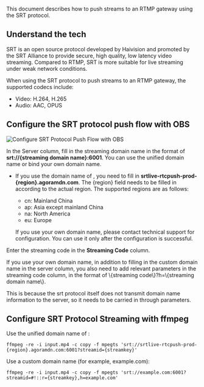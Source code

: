 
This document describes how to push streams to an RTMP gateway using the SRT protocol.

## Understand the tech

SRT is an open source protocol developed by Haivision and promoted by the SRT Alliance to provide secure, high quality, low latency video streaming. Compared to RTMP, SRT is more suitable for live streaming under weak network conditions.

When using the SRT protocol to push streams to an RTMP gateway, the supported codecs include:

- Video: H.264, H.265 
- Audio: AAC, OPUS

## Configure the SRT protocol push flow with OBS

![Configure SRT Protocol Push Flow with OBS](/images/media-gateway/config-srt-protocol-push-flow-with-obs.png)

In the Server column, fill in the streaming domain name in the format of **srt://\{streaming domain name\}:6001**. You can use the <Vg k="COMPANY" /> unified domain name or bind your own domain name.
 
- If you use the domain name of <Vg k="COMPANY" />, you need to fill in **srtlive-rtcpush-prod-\{region\}.agoramdn.com**. The \{region\} field needs to be filled in according to the actual region. The supported regions are as follows:
   - cn: Mainland China
   - ap: Asia except mainland China 
   - na: North America 
   - eu: Europe

    If you use your own domain name, please contact <Vg k="COMPANY" /> technical support for configuration. You can use it only after the configuration is successful.

Enter the streaming code in the **Streaming Code** column.

<Admonition type="info">
If you use your own domain name, in addition to filling in the custom domain name in the server column, you also need to add relevant parameters in the streaming code column, in the format of \{streaming code\}?h=\{streaming domain name\}.

This is because the srt protocol itself does not transmit domain name information to the server, so it needs to be carried in through parameters.
</Admonition>

## Configure SRT Protocol Streaming with ffmpeg

Use the unified domain name of <Vg k="COMPANY" />:

  ```
  ffmpeg -re -i input.mp4 -c copy -f mpegts 'srt://srtlive-rtcpush-prod-{region}.agoramdn.com:6001?streamid={streamkey}'
  ```

Use a custom domain name (for example, example.com):

  ```
  ffmpeg -re -i input.mp4 -c copy -f mpegts 'srt://example.com:6001?streamid=#!::r={streamkey},h=example.com'
  ```
